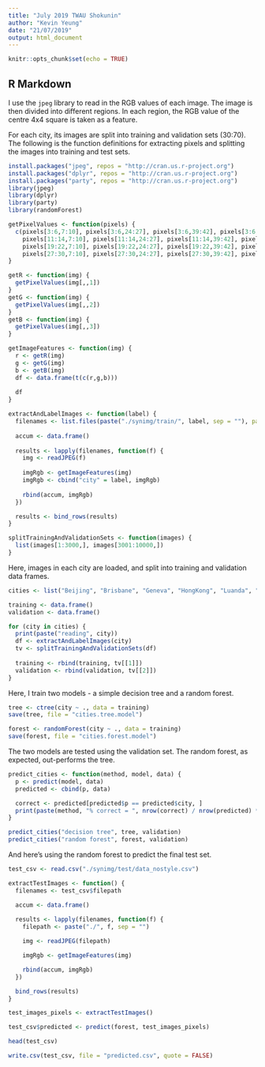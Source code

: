 ```yaml
---
title: "July 2019 TWAU Shokunin"
author: "Kevin Yeung"
date: "21/07/2019"
output: html_document
---
```


```r
knitr::opts_chunk$set(echo = TRUE)
```

## R Markdown

I use the ```jpeg``` library to read in the RGB values of each image. The image is then divided into different regions. In each region, the RGB value of the centre 4x4 square is taken as a feature.

For each city, its images are split into training and validation sets (30:70). The following is the function definitions for extracting pixels and splitting the images into training and test sets.

```r
install.packages("jpeg", repos = "http://cran.us.r-project.org")
install.packages("dplyr", repos = "http://cran.us.r-project.org")
install.packages("party", repos = "http://cran.us.r-project.org")
library(jpeg)
library(dplyr)
library(party)
library(randomForest)

getPixelValues <- function(pixels) {
  c(pixels[3:6,7:10], pixels[3:6,24:27], pixels[3:6,39:42], pixels[3:6,54:57],
    pixels[11:14,7:10], pixels[11:14,24:27], pixels[11:14,39:42], pixels[11:14,54:57],
    pixels[19:22,7:10], pixels[19:22,24:27], pixels[19:22,39:42], pixels[19:22,54:57],
    pixels[27:30,7:10], pixels[27:30,24:27], pixels[27:30,39:42], pixels[27:30,54:57])
}

getR <- function(img) {
  getPixelValues(img[,,1])
}
getG <- function(img) {
  getPixelValues(img[,,2])
}
getB <- function(img) {
  getPixelValues(img[,,3])
}

getImageFeatures <- function(img) {
  r <- getR(img)
  g <- getG(img)
  b <- getB(img)
  df <- data.frame(t(c(r,g,b)))
  
  df
}

extractAndLabelImages <- function(label) {
  filenames <- list.files(paste("./synimg/train/", label, sep = ""), pattern = "*.jpg", full.names = TRUE)
  
  accum <- data.frame()
  
  results <- lapply(filenames, function(f) {
    img <- readJPEG(f)
    
    imgRgb <- getImageFeatures(img)
    imgRgb <- cbind("city" = label, imgRgb)
    
    rbind(accum, imgRgb)
  })

  results <- bind_rows(results)
}

splitTrainingAndValidationSets <- function(images) {
  list(images[1:3000,], images[3001:10000,])
}
```

Here, images in each city are loaded, and split into training and validation data frames.

```r
cities <- list("Beijing", "Brisbane", "Geneva", "HongKong", "Luanda", "Melbourne", "Seoul", "Singapore", "Sydney", "Zurich")

training <- data.frame()
validation <- data.frame()

for (city in cities) {
  print(paste("reading", city))
  df <- extractAndLabelImages(city)
  tv <- splitTrainingAndValidationSets(df)
  
  training <- rbind(training, tv[[1]])
  validation <- rbind(validation, tv[[2]])
}
```

Here, I train two models - a simple decision tree and a random forest.

```r
tree <- ctree(city ~ ., data = training)
save(tree, file = "cities.tree.model")

forest <- randomForest(city ~ ., data = training)
save(forest, file = "cities.forest.model")
```

The two models are tested using the validation set. The random forest, as expected, out-performs the tree.

```r
predict_cities <- function(method, model, data) {
  p <- predict(model, data)
  predicted <- cbind(p, data)

  correct <- predicted[predicted$p == predicted$city, ]
  print(paste(method, "% correct = ", nrow(correct) / nrow(predicted) * 100))
}

predict_cities("decision tree", tree, validation)
predict_cities("random forest", forest, validation)
```

And here's using the random forest to predict the final test set.

```r
test_csv <- read.csv("./synimg/test/data_nostyle.csv")

extractTestImages <- function() {
  filenames <- test_csv$filepath

  accum <- data.frame()
  
  results <- lapply(filenames, function(f) {
    filepath <- paste("./", f, sep = "")

    img <- readJPEG(filepath)

    imgRgb <- getImageFeatures(img)

    rbind(accum, imgRgb)
  })

  bind_rows(results)
}

test_images_pixels <- extractTestImages()

test_csv$predicted <- predict(forest, test_images_pixels)

head(test_csv)

write.csv(test_csv, file = "predicted.csv", quote = FALSE)

```

